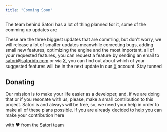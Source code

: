```yaml
---
title: "Comming Soon"
---
```


The team behind Satori has a lot of thing planned for it, some of the comming up updates are

<Steps>
  <Step title="Expanded AI capabilities">
    
  </Step>
  <Step title="Time-Series capabilities">
    
  </Step>
  <Step title="Plugin store">
    
  </Step>
</Steps>

These are the three biggest updates that are comming, but don't worry, we will release a lot of smaller updates meanwhile correcting bugs, adding small new features, optimizing the engine and the most important, all of your requested features, you can request a feature by sending an email to [satori@satoridb.com](mailto:satori@satoridb.com?subject=Feature%20Request) or via [X](x.com/satori_db),
you can find out about which of your suggested features will be in the next update in our [X](x.com/satori_db) account. Stay tunned

## Donating
Our mission is to make your life easier as a developer, and, if we are doing that or if you resonate with us, please, make a small contribution to this project. Satori is and always will be free, so, we need your help in order to make all of these plans possible. If you are already decided to help you can make your contribution here



with ❤️ from the Satori team